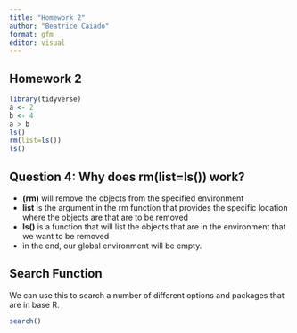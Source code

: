 ```yaml
---
title: "Homework 2"
author: "Beatrice Caiado"
format: gfm
editor: visual
---
```


## Homework 2

```r
library(tidyverse)
a <- 2 
b <- 4 
a > b 
ls() 
rm(list=ls()) 
ls()
```

## Question 4: Why does rm(list=ls()) work?

-   **(rm)** will remove the objects from the specified environment
-   **list** is the argument in the rm function that provides the specific location where the objects are that are to be removed
-   **ls()** is a function that will list the objects that are in the environment that we want to be removed
-   in the end, our global environment will be empty.

## Search Function

We can use this to search a number of different options and packages that are in base R.

```r
search()
```
